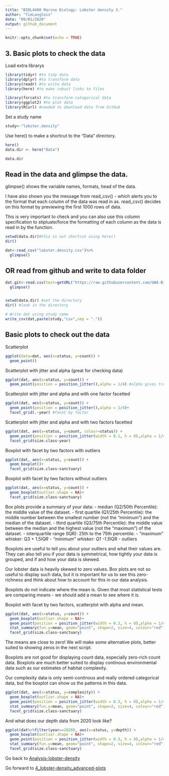 ```yaml
---
title: "BIOL4408 Marine Ecology: Lobster density 3."
author: "TimLanglois"
date: "09/01/2020"
output: github_document
---
```


```r
knitr::opts_chunk$set(echo = TRUE)
```


## 3. Basic plots to check the data


Load extra librarys
```r
library(tidyr) #to tidy data
library(dplyr) #to transform data
library(readr) #to write data
library(here) #to make robust links to files

library(forcats) #to transform catagorical data
library(ggplot2) #to plot data
library(RCurl) #needed to download data from GitHub

```


Set a study name
```r
study<-"lobster.density"
```


Use here() to make a shortcut to the "Data" directory.
```r
here()
data.dir <- here("Data")

data.dir
```


## Read in the data and glimpse the data.
glimpse() shows the variable names, formats, head of the data.

I have also shown you the message from read_csv() - which alerts you to the format that each column of the data was read in as.
read_csv() decides on this format by previewing the first 1000 rows of data.

This is very important to check and you can also use this column specification to stipluate/force the formatting of each column as the data is read in by the function.

```r
setwd(data.dir)#this is out shortcut using here()
dir()

dat<-read_csv("lobster.density.csv")%>%
  glimpse()

```


## OR read from github and write to data folder
```r

dat.git<-read.csv(text=getURL("https://raw.githubusercontent.com/UWA-BIOL4408-Marine-Ecology/Analysis-lobster-density/master/Data/lobster.density.csv"))%>%
  glimpse()


setwd(data.dir) #set the directory
dir() #look in the directory

# Write dat using study name
write_csv(dat,paste(study,"csv",sep = "."))

```



## Basic plots to check out the data


Scatterplot
```r
ggplot(data=dat, aes(x=status, y=count)) + 
  geom_point()

```


Scatterplot with jitter and alpha (great for checking data)
```r
ggplot(dat, aes(x=status, y=count)) + 
  geom_point(position = position_jitter(),alpha = 1/4) #alpha gives transparency
```


Scatterplot with jitter and alpha and with one factor facetted
```r
ggplot(dat, aes(x=status, y=count)) + 
  geom_point(position = position_jitter(),alpha = 1/4)+
  facet_grid(.~year) #facet by factor
```


Scatterplot with jitter and alpha and with two factors facetted
```r
ggplot(dat, aes(x=status, y=count, colour=status)) + 
  geom_point(position = position_jitter(width = 0.1, h = 0),alpha = 1/4)+
  facet_grid(size.class~year)
```


Boxplot with facet by two factors with outliers
```r
ggplot(dat, aes(x=status, y=count)) + 
  geom_boxplot()+
  facet_grid(size.class~sanctuary)
```


Boxplot with facet by two factors without outliers
```r
ggplot(dat, aes(x=status, y=count)) + 
  geom_boxplot(outlier.shape = NA)+
  facet_grid(size.class~sanctuary)
```

Box plots provide a summary of your data:
- median (Q2/50th Percentile): the middle value of the dataset.
- first quartile (Q1/25th Percentile): the middle number between the smallest number (not the “minimum”) and the median of the dataset.
- third quartile (Q3/75th Percentile): the middle value between the median and the highest value (not the “maximum”) of the dataset.
- interquartile range (IQR): 25th to the 75th percentile.
- “maximum” whisker: Q3 + 1.5*IQR
- “minimum” whisker: Q1 -1.5*IQR
- outliers

Boxplots are useful to tell you about your outliers and what their values are. They can also tell you if your data is symmetrical, how tightly your data is grouped, and if and how your data is skewed.

Our lobster data is heavily skewed to zero values. Box plots are not so useful to display such data, but it is important for us to see this zero-richness and think about how to account for this in our data analysis.

Boxplots do not indicate where the mean is. Given that most statistical tests are comparing means - we should add a mean to see where it is.



Boxplot with facet by two factors, scatterplot with alpha and mean.

```r
ggplot(dat, aes(x=status, y=count)) + 
  geom_boxplot(outlier.shape = NA)+
  geom_point(position = position_jitter(width = 0.3, h = 0),alpha = 1/4, size=1)+
  stat_summary(fun.y=mean, geom="point", shape=2, size=4, colour="red")+ #adds mean
  facet_grid(size.class~sanctuary)
```

The means are close to zero!
We will make some alternative plots, better suited to showing zeros in the next script.


Boxplots are not good for displaying count data, especially zero-rich count data.
Boxplots are much better suited to display continous environmental data such as our estimates of habitat complexity.

Our complexity data is only semi-continous and really ordered categorical data, but the boxplot can show us the patterns in this data.

```r
ggplot(dat, aes(x=status, y=complexity)) + 
  geom_boxplot(outlier.shape = NA)+
  geom_point(position = position_jitter(width = 0.3, h = 0),alpha = 1/4, size=1)+
  stat_summary(fun.y=mean, geom="point", shape=2, size=4, colour="red")+ #adds mean
  facet_grid(size.class~sanctuary)
```


And what does our depth data from 2020 look like?
```r
ggplot(dat%>%filter(year==2020), aes(x=status, y=depth)) + 
  geom_boxplot(outlier.shape = NA)+
  geom_point(position = position_jitter(width = 0.3, h = 0),alpha = 1/4, size=1)+
  stat_summary(fun.y=mean, geom="point", shape=2, size=4, colour="red")+ #adds mean
  facet_grid(size.class~sanctuary)
```


Go back to [Analysis-lobster-density](https://github.com/UWA-BIOL4408-Marine-Ecology/Analysis-lobster-density/blob/master/README.md)

Go forward to [4_lobster-density_advanced-plots](https://github.com/UWA-BIOL4408-Marine-Ecology/Analysis-lobster-density/blob/master/4_lobster-density_advanced-plots.md)
